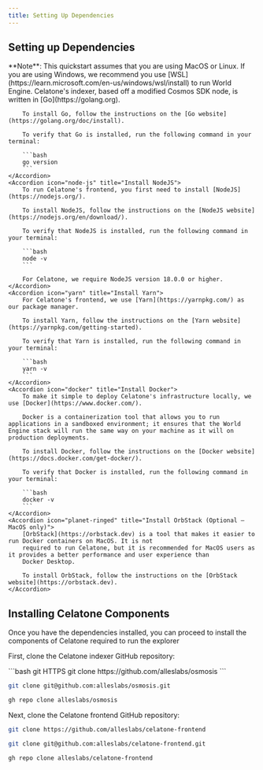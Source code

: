```yaml
---
title: Setting Up Dependencies
---
```


## Setting up Dependencies

<Warning>
  **Note**: This quickstart assumes that you are using MacOS or Linux. If you are using Windows, we
  recommend you use [WSL](https://learn.microsoft.com/en-us/windows/wsl/install) to run World
  Engine.
</Warning>

<AccordionGroup>
    <Accordion icon="golang" title="Install Go">
        Celatone's indexer, based off a modified Cosmos SDK node, is written in
        [Go](https://golang.org).

        To install Go, follow the instructions on the [Go website](https://golang.org/doc/install).

        To verify that Go is installed, run the following command in your terminal:

        ```bash
        go version
        ```
    </Accordion>
    <Accordion icon="node-js" title="Install NodeJS">
        To run Celatone's frontend, you first need to install [NodeJS](https://nodejs.org/).

        To install NodeJS, follow the instructions on the [NodeJS website](https://nodejs.org/en/download/).

        To verify that NodeJS is installed, run the following command in your terminal:

        ```bash
        node -v
        ```

        For Celatone, we require NodeJS version 18.0.0 or higher.
    </Accordion>
    <Accordion icon="yarn" title="Install Yarn">
        For Celatone's frontend, we use [Yarn](https://yarnpkg.com/) as our package manager.

        To install Yarn, follow the instructions on the [Yarn website](https://yarnpkg.com/getting-started).

        To verify that Yarn is installed, run the following command in your terminal:

        ```bash
        yarn -v
        ```
    </Accordion>
    <Accordion icon="docker" title="Install Docker">
        To make it simple to deploy Celatone's infrastructure locally, we use [Docker](https://www.docker.com/).

        Docker is a containerization tool that allows you to run applications in a sandboxed environment; it ensures that the World Engine stack will run the same way on your machine as it will on production deployments.

        To install Docker, follow the instructions on the [Docker website](https://docs.docker.com/get-docker/).

        To verify that Docker is installed, run the following command in your terminal:

        ```bash
        docker -v
        ```
    </Accordion>
    <Accordion icon="planet-ringed" title="Install OrbStack (Optional — MacOS only)">
        [OrbStack](https://orbstack.dev) is a tool that makes it easier to run Docker containers on MacOS. It is not
        required to run Celatone, but it is recommended for MacOS users as it provides a better performance and user experience than
        Docker Desktop.

        To install OrbStack, follow the instructions on the [OrbStack website](https://orbstack.dev).
    </Accordion>

</AccordionGroup>

## Installing Celatone Components

Once you have the dependencies installed, you can proceed to install the components of Celatone required to run the explorer

First, clone the Celatone indexer GitHub repository:

<CodeGroup>
```bash git HTTPS
git clone https://github.com/alleslabs/osmosis
```

```bash git SSH
git clone git@github.com:alleslabs/osmosis.git
```

```bash gh CLI
gh repo clone alleslabs/osmosis
```

</CodeGroup>

Next, clone the Celatone frontend GitHub repository:

<CodeGroup>

```bash git HTTPS
git clone https://github.com/alleslabs/celatone-frontend
```

```bash git SSH
git clone git@github.com:alleslabs/celatone-frontend.git
```

```bash gh CLI
gh repo clone alleslabs/celatone-frontend
```

</CodeGroup>
